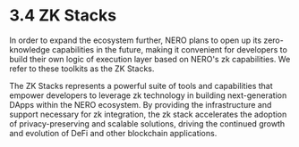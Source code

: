 # 3.4 ZK Stacks

In order to expand the ecosystem further, NERO plans to open up its zero-knowledge capabilities in the future, making it convenient for developers to build their own logic of execution layer based on NERO's zk capabilities. We refer to these toolkits as the ZK Stacks.

The ZK Stacks represents a powerful suite of tools and capabilities that empower developers to leverage zk technology in building next-generation DApps within the NERO ecosystem. By providing the infrastructure and support necessary for zk integration, the zk stack accelerates the adoption of privacy-preserving and scalable solutions, driving the continued growth and evolution of DeFi and other blockchain applications.